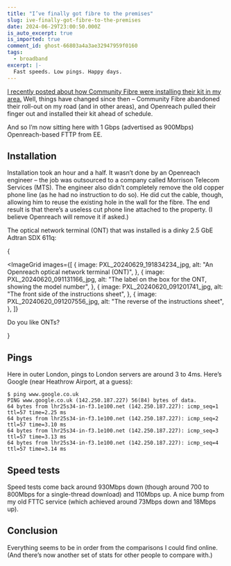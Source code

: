 ```yaml
---
title: "I’ve finally got fibre to the premises"
slug: ive-finally-got-fibre-to-the-premises
date: 2024-06-29T23:00:50.000Z
is_auto_excerpt: true
is_imported: true
comment_id: ghost-66803a4a3ae32947959f0160
tags:
  - broadband
excerpt: |-
  Fast speeds. Low pings. Happy days.
---
```




[I recently posted about how Community Fibre were installing their kit in my area.](/2024/01/29/fibre-is-almost-in-my-area/)
Well, things have changed since then – Community Fibre abandoned their roll-out
on my road (and in other areas), and Openreach pulled their finger out and
installed their kit ahead of schedule.

And so I’m now sitting here with 1 Gbps (advertised as 900Mbps) Openreach-based
FTTP from EE.

## Installation

Installation took an hour and a half. It wasn’t done by an Openreach engineer –
the job was outsourced to a company called Morrison Telecom Services (MTS). The
engineer also didn’t completely remove the old copper phone line (as he had no
instruction to do so). He did cut the cable, though, allowing him to reuse the
existing hole in the wall for the fibre. The end result is that there’s a
useless cut phone line attached to the property. (I believe Openreach will
remove it if asked.)

The optical network terminal (ONT) that was installed is a dinky 2.5 GbE Adtran
SDX 611q:

{

<ImageGrid
  images={[
    {
      image: PXL_20240629_191834234_jpg,
      alt: "An Openreach optical network terminal (ONT)",
    },
    {
      image: PXL_20240620_091131166_jpg,
      alt: "The label on the box for the ONT, showing the model number",
    },
    {
      image: PXL_20240620_091201741_jpg,
      alt: "The front side of the instructions sheet",
    },
    {
      image: PXL_20240620_091207556_jpg,
      alt: "The reverse of the instructions sheet",
    },
  ]}
>
  Do you like ONTs?
</ImageGrid>

}

## Pings

Here in outer London, pings to London servers are around 3 to 4ms. Here’s Google
(near Heathrow Airport, at a guess):

```shell
$ ping www.google.co.uk
PING www.google.co.uk (142.250.187.227) 56(84) bytes of data.
64 bytes from lhr25s34-in-f3.1e100.net (142.250.187.227): icmp_seq=1 ttl=57 time=2.25 ms
64 bytes from lhr25s34-in-f3.1e100.net (142.250.187.227): icmp_seq=2 ttl=57 time=3.10 ms
64 bytes from lhr25s34-in-f3.1e100.net (142.250.187.227): icmp_seq=3 ttl=57 time=3.13 ms
64 bytes from lhr25s34-in-f3.1e100.net (142.250.187.227): icmp_seq=4 ttl=57 time=3.14 ms
```

## Speed tests

Speed tests come back around 930Mbps down (though around 700 to 800Mbps for a
single-thread download) and 110Mbps up. A nice bump from my old FTTC service
(which achieved around 73Mbps down and 18Mbps up).

## Conclusion

Everything seems to be in order from the comparisons I could find online. (And
there’s now another set of stats for other people to compare with.)
